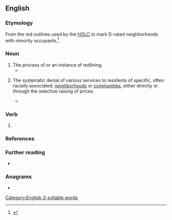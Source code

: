 ==English==

===Etymology===
{{sense|systematic denial}} From the red outlines used by the [[HOLC]] to mark D-rated neighborhoods with minority occupants.<ref>{{cite-web
|date=October 19, 2016
|author=Camila Domonoske
|title=Interactive Redlining Map Zooms In On America's History Of Discrimination
|url=https://www.npr.org/sections/thetwo-way/2016/10/19/498536077/interactive-redlining-map-zooms-in-on-americas-history-of-discrimination
|work=npr
|passage=The project features the infamous redlining maps from the Home Owners' Loan Corporation. In the late 1930s, the HOLC "graded" neighborhoods into four categories, based in large part on their racial makeup. Neighborhoods with minority occupants were marked in red — hence "redlining" — and considered high-risk for mortgage lenders.}}</ref>

===Noun===
{{en-noun|~}}

# The process of or an instance of redlining.
#* {{quote-book|en |year=2013 |title=The Scourge of Genocide: Essays and Reflections |author=Adam Jones |page=29|ISBN=1135047154|passage=I won't soon forget Ben handing me the first of those printouts, literally covered with his notes, arrows, X's, '''redlinings'''...My heart sank.}}
# {{lb|en|North America}} The systematic denial of various services to residents of specific, often racially associated, [[neighborhood]]s or [[community|communities]], either directly or through the selective raising of prices.
#* {{quote-book
|en
|year=2007
|author=Alexander Polikoff
|publisher=Northwestern University Press
|isbn=9780810124202
|title=Waiting for Gautreaux: A Story of Segregation, Housing, and the Black Ghetto
|page=120
|pageurl=https://books.google.de/books?id=tVSmlPbAvssC&lpg=PA113&dq=John%20McKnight%20%20redlined%20area&pg=PA120#v=onepage&q=redlining&f=false
|passage=Admittedly, our metropolitan plan was an exercise in hope. There were million reasons why it might not have worked. But it represented a responsible way to try to begin atoning for the public housing ghettos, the racial zoning and covenants, the '''redlining''', the “Negro removal,” and the other policies and practices that had given us the two separate and unequal societies described by the Kerner report.}}

===Verb===
{{head|en|verb form}}

# {{present participle of|en|redline|nocat=1}}

===References===
<references/>

===Further reading===
* {{pedia}}

===Anagrams===
* {{anagrams|en|a=degiilnnr|niderling}}

[[Category:English 3-syllable words]]